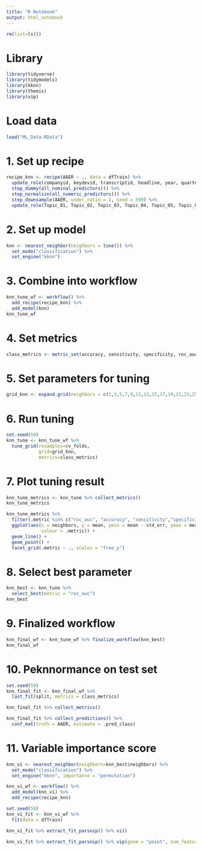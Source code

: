 ---
title: "R Notebook"
output: html_notebook
---

```{r}
rm(list=ls())
```

# Library

```{r include=FALSE}
library(tidyverse)
library(tidymodels)
library(kknn)
library(themis)
library(vip)
```

# Load data

```{r}
load("ML_Data.RData")
```

# 1. Set up recipe

```{r}
recipe_knn <- recipe(AAER ~ ., data = dfTrain) %>%
  update_role(companyid, keydevid, transcriptid, headline, year, quarter, cik, new_role = "metadata") %>%
  step_dummy(all_nominal_predictors()) %>%
  step_normalize(all_numeric_predictors()) %>%
  step_downsample(AAER, under_ratio = 1, seed = 599) %>%
  update_role(Topic_01, Topic_02, Topic_03, Topic_04, Topic_05, Topic_06, Topic_07, Topic_08, Topic_09, Topic_10, Topic_11, Topic_12, Topic_13, Topic_14, Topic_15, Topic_16, Topic_17, Topic_18, Topic_19, Topic_20, Topic_21, Topic_22, Topic_23, Topic_24, Topic_25, Topic_26, Topic_27, Topic_28, Topic_29, Topic_30, Topic_31, Topic_32, Topic_33, Topic_34, Topic_35, Topic_36, Topic_37, Topic_38, Topic_39, Topic_40, new_role = "dont_use")
```

# 2. Set up model

```{r}
knn <- nearest_neighbor(neighbors = tune()) %>% 
  set_mode("classification") %>% 
  set_engine("kknn")
```

# 3. Combine into workflow

```{r}
knn_tune_wf <- workflow() %>% 
  add_recipe(recipe_knn) %>% 
  add_model(knn)
knn_tune_wf
```

# 4. Set metrics

```{r}
class_metrics <- metric_set(accuracy, sensitivity, specificity, roc_auc)
```

# 5. Set parameters for tuning

```{r}
grid_knn <- expand.grid(neighbors = c(1,3,5,7,9,11,13,15,17,19,21,23,25,27,29))
```

# 6. Run tuning

```{r}
set.seed(59)
knn_tune <- knn_tune_wf %>% 
  tune_grid(resamples=cv_folds,
            grid=grid_knn, 
            metrics=class_metrics)
```

# 7. Plot tuning result

```{r}
knn_tune_metrics <- knn_tune %>% collect_metrics()
knn_tune_metrics

```

```{r}
knn_tune_metrics %>%
  filter(.metric %in% c("roc_auc", "accuracy", "sensitivity","specificity")) %>%
  ggplot(aes(x = neighbors, y = mean, ymin = mean - std_err, ymax = mean + std_err, 
             colour = .metric)) +
  geom_line() +
  geom_point() +
  facet_grid(.metric ~ ., scales = "free_y") 
```


# 8. Select best parameter

```{r}
knn_best <- knn_tune %>% 
  select_best(metric = "roc_auc")
knn_best
```

# 9. Finalized workflow

```{r}
knn_final_wf <- knn_tune_wf %>% finalize_workflow(knn_best)
knn_final_wf
```

# 10. Peknnormance on test set

```{r}
set.seed(59)
knn_final_fit <- knn_final_wf %>% 
  last_fit(split, metrics = class_metrics)

knn_final_fit %>% collect_metrics()
```

```{r}
knn_final_fit %>% collect_predictions() %>% 
  conf_mat(truth = AAER, estimate = .pred_class) 
```

# 11. Variable importance score

```{r}
knn_vi <- nearest_neighbor(neighbors=knn_best$neighbors) %>%
  set_mode("classification") %>%
  set_engine("kknn", importance = "permutation")

knn_vi_wf <- workflow() %>% 
  add_model(knn_vi) %>% 
  add_recipe(recipe_knn)

set.seed(59)
knn_vi_fit <- knn_vi_wf %>% 
  fit(data = dfTrain)

knn_vi_fit %>% extract_fit_parsnip() %>% vi()

knn_vi_fit %>% extract_fit_parsnip() %>% vip(geom = "point", num_features = 10)

```